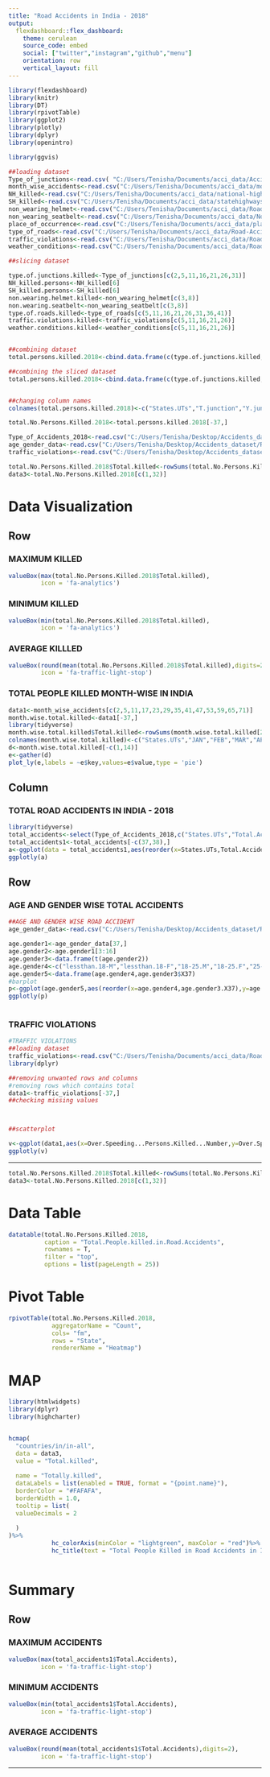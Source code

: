 ```yaml
---
title: "Road Accidents in India - 2018"
output: 
  flexdashboard::flex_dashboard:
    theme: cerulean
    source_code: embed
    social: ["twitter","instagram","github","menu"]
    orientation: row
    vertical_layout: fill
---
```


```r
library(flexdashboard)
library(knitr)
library(DT)
library(rpivotTable)
library(ggplot2)
library(plotly)
library(dplyr)
library(openintro)

library(ggvis)
```


```r
##loading dataset
Type_of_junctions<-read.csv( "C:/Users/Tenisha/Documents/acci_data/Accidents Classified According to Type of Junctions during 2018.csv")
month_wise_accidents<-read.csv("C:/Users/Tenisha/Documents/acci_data/monthwise-accidents.csv")
NH_killed<-read.csv("C:/Users/Tenisha/Documents/acci_data/national-highways-killed.csv")
SH_killed<-read.csv("C:/Users/Tenisha/Documents/acci_data/statehighways-killed.csv")
non_wearing_helmet<-read.csv("C:/Users/Tenisha/Documents/acci_data/Road-Accidents-2018-non wearing of helmet.csv")
non_wearing_seatbelt<-read.csv("C:/Users/Tenisha/Documents/acci_data/Non-Use of Safety Device (Non-Wearing of Seat Belt) by Victims during 2018.csv")
place_of_occurrence<-read.csv("C:/Users/Tenisha/Documents/acci_data/place of occurence.csv")
type_of_roads<-read.csv("C:/Users/Tenisha/Documents/acci_data/Road-Accidents-2018--type of roads.csv")
traffic_violations<-read.csv("C:/Users/Tenisha/Documents/acci_data/Road-Accidents-2018-Traffic violations.csv")
weather_conditions<-read.csv("C:/Users/Tenisha/Documents/acci_data/Road-Accidents-2018-weather conditions.csv")

##slicing dataset

type.of.junctions.killed<-Type_of_junctions[c(2,5,11,16,21,26,31)]
NH_killed.persons<-NH_killed[6]
SH_killed.persons<-SH_killed[6]
non.wearing.helmet.killed<-non_wearing_helmet[c(3,8)]
non.wearing.seatbelt<-non_wearing_seatbelt[c(3,8)]
type.of.roads.killed<-type_of_roads[c(5,11,16,21,26,31,36,41)]
traffic.violations.killed<-traffic_violations[c(5,11,16,21,26)]
weather.conditions.killed<-weather_conditions[c(5,11,16,21,26)]


##combining dataset
total.persons.killed.2018<-cbind.data.frame(c(type.of.junctions.killed,NH_killed.persons,SH_killed.persons,non.wearing.helmet.killed,non.wearing.seatbelt,type.of.roads.killed,traffic.violations.killed,weather.conditions.killed))

##combining the sliced dataset
total.persons.killed.2018<-cbind.data.frame(c(type.of.junctions.killed,NH_killed.persons,SH_killed.persons,non.wearing.helmet.killed,non.wearing.seatbelt,type.of.roads.killed,traffic.violations.killed,weather.conditions.killed))


##changing column names
colnames(total.persons.killed.2018)<-c("States.UTs","T.junction","Y.junction","Four.arm.junction","Staggered.junction","Round.about.junction","other.junctions","National.highways","State.highways","Helmet.Drivers","Helmet.Passengers","Seatbelt.Drivers","Seatbelt.Passengers","Straight.Road","Curved.Road","Bridge","Culvert","Pot.holes","Steep.grade","Ongoing.road.work.under.constructions","Other.roads","Over.speeding","Drunken.Driving-consumption.of.Alcohol&Drug","Driving.on.wrongside","Jumping.red.light","Use.of.mobile.phone","sunny.clear","Rainy","Foggy/Misty","Hail.Sleet","Other.weather.conditions")

total.No.Persons.Killed.2018<-total.persons.killed.2018[-37,]


```



```r
Type_of_Accidents_2018<-read.csv("C:/Users/Tenisha/Desktop/Accidents_dataset/Road-Accidents-2018--type of accidents in 2018.csv")
age_gender_data<-read.csv("C:/Users/Tenisha/Desktop/Accidents_dataset/Road-Accidents-2018--age_and_gender.csv")
traffic_violations<-read.csv("C:/Users/Tenisha/Desktop/Accidents_dataset/Road-Accidents-2018--type of accidents in 2018.csv")

total.No.Persons.Killed.2018$Total.killed<-rowSums(total.No.Persons.Killed.2018[2:31])
data3<-total.No.Persons.Killed.2018[c(1,32)]
```

Data Visualization {data-orientation=columns}
===================================================================================
Row
-----------------------------------------------------------------------------------
### MAXIMUM KILLED

```r
valueBox(max(total.No.Persons.Killed.2018$Total.killed),
         icon = 'fa-analytics')
```

### MINIMUM KILLED

```r
valueBox(min(total.No.Persons.Killed.2018$Total.killed),
         icon = 'fa-analytics')
```

### AVERAGE KILLLED

```r
valueBox(round(mean(total.No.Persons.Killed.2018$Total.killed),digits=2),
         icon = 'fa-traffic-light-stop')
```

### TOTAL PEOPLE KILLED MONTH-WISE IN INDIA
```r
data1<-month_wise_accidents[c(2,5,11,17,23,29,35,41,47,53,59,65,71)]
month.wise.total.killed<-data1[-37,]
library(tidyverse)
month.wise.total.killed$Total.killed<-rowSums(month.wise.total.killed[2:13])
colnames(month.wise.total.killed)<-c("States.UTs","JAN","FEB","MAR","APR","MAY","JUN","JUL","AUG","SEP","OCT","NOV","DEC","TOTAL")
d<-month.wise.total.killed[-c(1,14)]
e<-gather(d)
plot_ly(e,labels = ~e$key,values=e$value,type = 'pie')

```   





Column
------------------------------------------------------------------------------------

### TOTAL ROAD ACCIDENTS IN INDIA - 2018
```r
library(tidyverse)
total_accidents<-select(Type_of_Accidents_2018,c("States.UTs","Total.Accidents"))
total_accidents1<-total_accidents[-c(37,38),]
a<-ggplot(data = total_accidents1,aes(reorder(x=States.UTs,Total.Accidents),y=Total.Accidents))+geom_bar(stat="identity",fill="salmon")+coord_flip()+ggtitle("Total Road Accidents in 2018")+xlab("States & Union Territories")+ylab("Total No.of Road Accidents")
ggplotly(a)
```

Row
----------------------------------------------------------------------------------
### AGE AND GENDER WISE TOTAL ACCIDENTS
```r
##AGE AND GENDER WISE ROAD ACCIDENT
age_gender_data<-read.csv("C:/Users/Tenisha/Desktop/Accidents_dataset/Road-Accidents-2018--age_and_gender.csv")

age.gender1<-age_gender_data[37,]
age.gender2<-age.gender1[3:16]
age.gender3<-data.frame(t(age.gender2))
age.gender4<-c("lessthan.18-M","lessthan.18-F","18-25.M","18-25.F","25-35.M","25-35.F","35-45.M","35-45.F","45-60.M","45-60.F","60&above.M","60&above.F","Age_notknown.M","Age_notknown.F")
age.gender5<-data.frame(age.gender4,age.gender3$X37)
#barplot
p<-ggplot(age.gender5,aes(reorder(x=age.gender4,age.gender3.X37),y=age.gender3.X37,fill=age.gender4))+geom_bar(stat="identity")+coord_flip()+ggtitle("Age & Gender wise Accidents in 2018")+xlab("Age & Gender")+ylab("No Of Accidents")
ggplotly(p)
        

```

### TRAFFIC VIOLATIONS
```r
#TRAFFIC VIOLATIONS
##loading dataset
traffic_violations<-read.csv("C:/Users/Tenisha/Documents/acci_data/Road-Accidents-2018-Traffic violations.csv")
library(dplyr)

##removing unwanted rows and columns
#removing rows which contains total
data1<-traffic_violations[-37,]
##checking missing values



##scatterplot

v<-ggplot(data1,aes(x=Over.Speeding...Persons.Killed...Number,y=Over.Speeding...Persons.Injured...Greviously.Injured))+geom_point(color="red")+geom_line(color="black")
ggplotly(v)
```

------------------------------------------------------------------------------------------


```r
total.No.Persons.Killed.2018$Total.killed<-rowSums(total.No.Persons.Killed.2018[2:31])
data3<-total.No.Persons.Killed.2018[c(1,32)]
```

Data Table
=================================================================================================
```r
datatable(total.No.Persons.Killed.2018,
          caption = "Total.People.killed.in.Road.Accidents",
          rownames = T,
          filter = "top",
          options = list(pageLength = 25))

```


Pivot Table
=================================================================================================
```r

rpivotTable(total.No.Persons.Killed.2018,
            aggregatorName = "Count",
            cols= "fm",
            rows = "State",
            rendererName = "Heatmap")
```


MAP
==================================================================================================



```r
library(htmlwidgets)
library(dplyr)
library(highcharter)


hcmap(
  "countries/in/in-all",
  data = data3,
  value = "Total.killed",
  
  name = "Totally.killed",
  dataLabels = list(enabled = TRUE, format = "{point.name}"),
  borderColor = "#FAFAFA",
  borderWidth = 1.0,
  tooltip = list(
  valueDecimals = 2
    
  )
)%>%
            hc_colorAxis(minColor = "lightgreen", maxColor = "red")%>%
            hc_title(text = "Total People Killed in Road Accidents in India - 2018")



```
Summary
===========================================================================================================
Row 
-----------------------------------------------------------------------------------------------------------
### MAXIMUM ACCIDENTS
```r
valueBox(max(total_accidents1$Total.Accidents),
         icon = 'fa-traffic-light-stop')
```

### MINIMUM ACCIDENTS

```r
valueBox(min(total_accidents1$Total.Accidents),
         icon = 'fa-traffic-light-stop')
```

### AVERAGE ACCIDENTS

```r
valueBox(round(mean(total_accidents1$Total.Accidents),digits=2),
         icon = 'fa-traffic-light-stop')
```

-------------------------------------------------------------------------------------------------------------